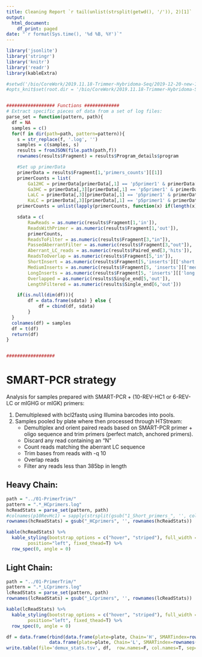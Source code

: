 ```yaml
---
title: Cleaning Report `r tail(unlist(strsplit(getwd(), '/')), 2)[1]`
output:
  html_document:
    df_print: paged
date: "`r format(Sys.time(), '%d %B, %Y')`"
---
```


```r
library('jsonlite')
library('stringr')
library('knitr')
library('readr')
library(kableExtra)

#setwd('/bio/CoreWork/2019.11.18-Trimmer-Hybridoma-Seq/2019-12-20-new-191213_M02034-data/Report')
#opts_knit$set(root.dir = '/bio/CoreWork/2019.11.18-Trimmer-Hybridoma-Seq/2020-02-07-run-rerun_of_27-samples-SMARTPCR/Report')


################## Functions #############
# Extract specific pieces of data from a set of log files:
parse_set = function(pattern, path){
  df = NA
  samples = c()
  for(f in dir(path=path, pattern=pattern)){
    s = str_replace(f, '.log', '')
    samples = c(samples, s)
    results = fromJSON(file.path(path,f))
    rownames(results$Fragment) = results$Program_details$program

    #Set up primerData 
    primerData = results$Fragment[1,'primers_counts'][[1]]
    primerCounts = list(
        Ga12HC = primerData[primerData[,1] == 'p5primer1' & primerData[,2] == 'Ga12HC.10_REV_CHI',3],
        Ga3HC = primerData[,3][primerData[,1] == 'p5primer1' & primerData[,2] == 'Ga3.10for_mIGH3'],
        LaLC = primerData[,3][primerData[,1] == 'p5primer1' & primerData[,2] == 'LaLC.R-mIGL'],
        KaLC = primerData[,3][primerData[,1] == 'p5primer1' & primerData[,2] == 'KaLC.6_REV_LC'])
    primerCounts = unlist(lapply(primerCounts, function(x) if(length(x) == 0) 0 else as.numeric(x)))

    sdata = c(
        RawReads = as.numeric(results$Fragment[1,'in']), 
        ReadsWithPrimer = as.numeric(results$Fragment[1,'out']),
        primerCounts,
        ReadsToFilter = as.numeric(results$Fragment[3,"in"]),
        PassedAberrantFilter = as.numeric(results$Fragment[3,"out"]),
        Aberrant_LC_reads = as.numeric(results$Paired_end[3,'hits']),
        ReadsToOverlap = as.numeric(results$Fragment[5,'in']),
        ShortInsert = as.numeric(results$Fragment[5,'inserts'][['short']]),
        MediumInserts = as.numeric(results$Fragment[5, 'inserts'][['medium']]),
        LongInserts = as.numeric(results$Fragment[5, 'inserts'][['long']]),
        Overlapped = as.numeric(results$Single_end[5,'out']),
        LengthFiltered = as.numeric(results$Single_end[6,'out']))

    if(is.null(dim(df))){ 
        df = data.frame(sdata) } else {
            df = cbind(df, sdata)
        }
  }
  colnames(df) = samples
  df = t(df)
  return(df)
}


##################

```

# SMART-PCR strategy
Analysis for samples prepared with SMART-PCR + (10-REV-HC1 or 6-REV-LC or mIGHG or mIGK) primers:

1. Demultiplexed with bcl2fastq using Illumina barcodes into pools.
1. Samples pooled by plate where then processed through HTStream:
    +  Demultiplex and orient paired reads based on SMART-PCR primer + oligo sequence and trim primers (perfect match, anchored primers). 
    +  Discard any read containing an "N"
    +  Count reads matching the aberrant LC sequence
    +  Trim bases from reads with -q 10
    +  Overlap reads
    +  Filter any reads less than 385bp in length


## Heavy Chain:

```r
path = "../01-PrimerTrim/"
pattern = ".*_HCprimers.log"
hcReadStats = parse_set(pattern, path)
#colnames(p10RevHc1) = sapply(strsplit(gsub("1_Short_primers_", '', colnames(p10RevHc1)), '_'), '[', 1)
rownames(hcReadStats) = gsub("_HCprimers", '', rownames(hcReadStats))

kable(hcReadStats) %>%
  kable_styling(bootstrap_options = c("hover", "striped"), full_width = F, 
        position="left", fixed_thead=T) %>%
  row_spec(0, angle = 0)
```




## Light Chain:

```r
path = "../01-PrimerTrim/"
pattern = ".*_LCprimers.log"
lcReadStats = parse_set(pattern, path)
rownames(lcReadStats) = gsub("_LCprimers", '', rownames(lcReadStats))

kable(lcReadStats) %>%
  kable_styling(bootstrap_options = c("hover", "striped"), full_width = F, 
        position="left", fixed_thead=T) %>%
  row_spec(0, angle = 0)

```

```r
df = data.frame(rbind(data.frame(plate=plate, Chain='H', SMARTindex=rownames(hcReadStats), hcReadStats), 
                data.frame(plate=plate, Chain='L', SMARTindex=rownames(lcReadStats), lcReadStats)))
write.table(file='demux_stats.tsv', df,  row.names=F, col.names=T, sep='\t')

```